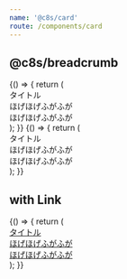 ```yaml
---
name: '@c8s/card'
route: /components/card
---
```



## @c8s/breadcrumb

<Playground>
  {() => {
    return (
      <Theme theme={theme}>
        <Card style={{width: 200, height: 200}}>
          <Card.img src="https://placehold.jp/200x200.png">
            <div role="heading">タイトル</div>
            <div style={{fontSize: 13}}>ほげほげふがふが<br />ほげほげふがふが</div>
          </Card.img>
        </Card>
      </Theme>
    );
  }}
</Playground>

<Playground>
  {() => {
    return (
      <Theme theme={theme}>
        <Card>
          <Card.img src="https://placehold.jp/200x200.png" />
          <div>
            <div role="heading">タイトル</div>
            <div style={{fontSize: 13}}>ほげほげふがふが<br />ほげほげふがふが</div>
          </div>
        </Card>
      </Theme>
    );
  }}
</Playground>

## with Link

<Playground>
  {() => {
    return (
      <Theme theme={theme}>
        <Card>
          <a href="#">
            <Card.img src="https://placehold.jp/200x200.png" />
            <div>
              <div role="heading">タイトル</div>
              <Card.separator />
              <div style={{fontSize: 13}}>ほげほげふがふが<br />ほげほげふがふが</div>
            </div>
          </a>
        </Card>
      </Theme>
    );
  }}
</Playground>